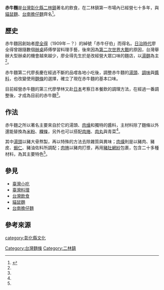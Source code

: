 {{onesource|time=2015-07-10T06:07:53+00:00}}
'''赤牛麵'''是[[台灣|台灣]][[彰化縣|彰化縣]][[二林鎮|二林鎮]]著名的飲食，在二林鎮第一市場內已經營七十多年，與[[貓鼠麵|貓鼠麵]]、[[擔仔麵|台南擔仔麵]]齊名<ref name="彰">{{cite book|author=林明德 |title=《彰化縣飲食文化》 |publisher=彰化縣文化局 |location=彰化市 |isbn=957-01-0126-1 |pages=237、238頁 |date=2002年1月}}</ref>。

==歷史==
赤牛麵因創始者[[廖全得|廖全得]]（1909年－？）的綽號「赤牛仔伯」而得名。[[台灣日治時期|日治時代]]廖全得曾跟隨數個[[辦桌|辦桌]]師傅學習料理手藝，後來因為[[第二次世界大戰|第二次世界大戰]]的原因，台灣舉辦大型辦桌的機會越來越少，廖全得先生於是改經營大眾口味的麵店，以[[湯麵|湯麵]]為主<ref name="彰"/>。

赤牛麵第二代廖長慶在經過不斷的品嚐各地小吃後，調整赤牛麵的[[湯頭|湯頭]]、[[調味|調味]]與[[醬料|醬料]]，也改變使用[[麵條|麵條]]的選擇，確立了現在赤牛麵的基本口味。

目前經營赤牛麵的第三代廖學林又赴[[日本|日本]]考察日本餐飲的調理方法，在經過一番調整後，才成為目前的赤牛麵<ref name="彰"/>。

==作法==
赤牛麵之所以著名主要來自於它的湯頭、[[肉燥|肉燥]]和獨特的醬料，主材料除了麵條以外還能替換為[[米粉|米粉]]、[[粿條|粿條]]，另外也可以搭配[[肉捲|肉捲]]、[[肉丸|肉丸]]與青菜<ref name="彰"/>。

其中[[湯頭|湯頭]]以豬大骨熬製，再以特殊的方法去除雜質與異味；[[肉燥|肉燥]]則是以豬肉、豬皮、[[蝦仁|蝦仁]]、豬油佐料所調配；[[肉捲|肉捲]]以豬肉打漿，再用[[豬肚網紗|豬肚網紗]]包裹，包含二十多種材料，為其主要特色<ref name="彰"/>。

==參見==
* [[臺灣小吃|臺灣小吃]]
* [[臺灣料理|臺灣料理]]
* [[台灣飲食|台灣飲食]]
*[[貓鼠麵|貓鼠麵]]
*[[擔仔麵|台南擔仔麵]]

== 參考來源 ==
{{reflist}}

[[Category:台灣麵條|Category:台灣麵條]]
[[category:彰化縣文化|category:彰化縣文化]]
[[Category:二林鎮|Category:二林鎮]]